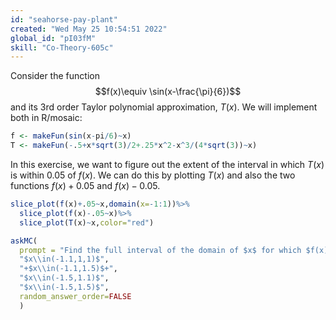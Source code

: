 ```yaml
---
id: "seahorse-pay-plant"
created: "Wed May 25 10:54:51 2022"
global_id: "pI03fM"
skill: "Co-Theory-605c"
---
```



Consider the function $$f(x)\equiv \sin(x-\frac{\pi}{6})$$ and its 3rd order Taylor polynomial approximation, $T(x)$. We will implement both in R/mosaic:

```r
f <- makeFun(sin(x-pi/6)~x)
T <- makeFun(-.5+x*sqrt(3)/2+.25*x^2-x^3/(4*sqrt(3))~x)
```

In this exercise, we want to figure out the extent of the interval in which $T(x)$ is within $0.05$ of $f(x)$. We can do this by plotting $T(x)$ and also the two functions $f(x)+0.05$ and $f(x)-0.05$.


```r
slice_plot(f(x)+.05~x,domain(x=-1:1))%>%
  slice_plot(f(x)-.05~x)%>%
  slice_plot(T(x)~x,color="red")
```

```r
askMC(
  prompt = "Find the full interval of the domain of $x$ for which $f(x) - 0.05 < T(x) < f(x) + 0.05$. (Hint: you may need to modify the plotting commands.)",
  "$x\\in(-1.1,1,1)$",
  "+$x\\in(-1.1,1.5)$+",
  "$x\\in(-1.5,1.1)$",
  "$x\\in(-1.5,1.5)$",
  random_answer_order=FALSE
  )
```


